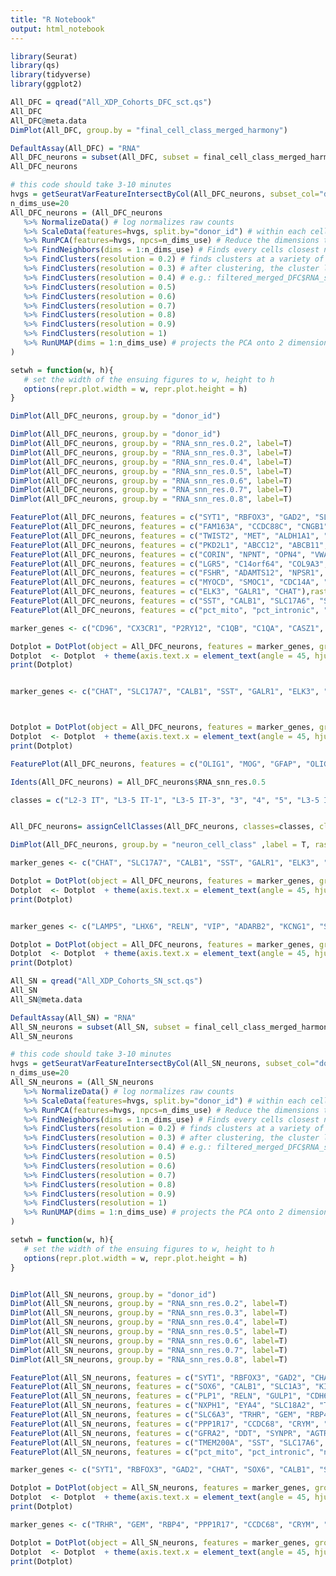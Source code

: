 ```yaml
---
title: "R Notebook"
output: html_notebook
---
```


```r
library(Seurat)
library(qs)
library(tidyverse)
library(ggplot2)
```

```r
All_DFC = qread("All_XDP_Cohorts_DFC_sct.qs")
All_DFC
All_DFC@meta.data
DimPlot(All_DFC, group.by = "final_cell_class_merged_harmony")
```
```r
DefaultAssay(All_DFC) = "RNA"
All_DFC_neurons = subset(All_DFC, subset = final_cell_class_merged_harmony == "neuron")
All_DFC_neurons
```

```r
# this code should take 3-10 minutes
hvgs = getSeuratVarFeatureIntersectByCol(All_DFC_neurons, subset_col="donor_id", original_nfeatures=2500)
n_dims_use=20
All_DFC_neurons = (All_DFC_neurons
   %>% NormalizeData() # log normalizes raw counts
   %>% ScaleData(features=hvgs, split.by="donor_id") # within each cell, for each gene scale the data (i.e. subtract the donor's mean and divide by the donor's standard deviation of that gene)
   %>% RunPCA(features=hvgs, npcs=n_dims_use) # Reduce the dimensions to the n_dims_use dimensions that best explain the data https://en.wikipedia.org/wiki/Principal_component_analysis
   %>% FindNeighbors(dims = 1:n_dims_use) # Finds every cells closest neighbors in the PCA space
   %>% FindClusters(resolution = 0.2) # finds clusters at a variety of resolutions
   %>% FindClusters(resolution = 0.3) # after clustering, the cluster labels are accessible via filtered_merged_DFC$RNA_snn_res.{resolution}
   %>% FindClusters(resolution = 0.4) # e.g.: filtered_merged_DFC$RNA_snn_res.0.4 here
   %>% FindClusters(resolution = 0.5)
   %>% FindClusters(resolution = 0.6)
   %>% FindClusters(resolution = 0.7)
   %>% FindClusters(resolution = 0.8)
   %>% FindClusters(resolution = 0.9)
   %>% FindClusters(resolution = 1)
   %>% RunUMAP(dims = 1:n_dims_use) # projects the PCA onto 2 dimensions, such that both "global structure" and "local structure" are optimally preserved
)

setwh = function(w, h){
   # set the width of the ensuing figures to w, height to h
   options(repr.plot.width = w, repr.plot.height = h)
}
```

```r
DimPlot(All_DFC_neurons, group.by = "donor_id") 
```


```r
DimPlot(All_DFC_neurons, group.by = "donor_id") 
DimPlot(All_DFC_neurons, group.by = "RNA_snn_res.0.2", label=T) 
DimPlot(All_DFC_neurons, group.by = "RNA_snn_res.0.3", label=T) 
DimPlot(All_DFC_neurons, group.by = "RNA_snn_res.0.4", label=T) 
DimPlot(All_DFC_neurons, group.by = "RNA_snn_res.0.5", label=T) 
DimPlot(All_DFC_neurons, group.by = "RNA_snn_res.0.6", label=T) 
DimPlot(All_DFC_neurons, group.by = "RNA_snn_res.0.7", label=T) 
DimPlot(All_DFC_neurons, group.by = "RNA_snn_res.0.8", label=T)

FeaturePlot(All_DFC_neurons, features = c("SYT1", "RBFOX3", "GAD2", "SLC17A6"), raster = F)
FeaturePlot(All_DFC_neurons, features = c("FAM163A", "CCDC88C", "CNGB1"), raster = F)
FeaturePlot(All_DFC_neurons, features = c("TWIST2", "MET", "ALDH1A1", "ANXA1"), raster = F)
FeaturePlot(All_DFC_neurons, features = c("PKD2L1", "ABCC12", "ABCB11", "PQLC2L"), raster = F)
FeaturePlot(All_DFC_neurons, features = c("CORIN", "NPNT", "OPN4", "VWA5A"), raster = F)
FeaturePlot(All_DFC_neurons, features = c("LGR5", "C14orf64", "COL9A3", "FAM89A"), raster = F)
FeaturePlot(All_DFC_neurons, features = c("FSHR", "ADAMTS12", "NPSR1", "IL26"), raster = F)
FeaturePlot(All_DFC_neurons, features = c("MYOCD", "SMOC1", "CDC14A", "SYT10"), raster = F)
FeaturePlot(All_DFC_neurons, features = c("ELK3", "GALR1", "CHAT"),raster=FALSE) 
FeaturePlot(All_DFC_neurons, features = c("SST", "CALB1", "SLC17A6", "SLC17A7"),raster=FALSE) 
FeaturePlot(All_DFC_neurons, features = c("pct_mito", "pct_intronic", "nUmi"),raster=FALSE) 

```

```r
marker_genes <- c("CD96", "CX3CR1", "P2RY12", "C1QB", "C1QA", "CASZ1", "FLT1", "TF", "MOBP", "MOG", "MBP", "OLIG2", "OLIG1", "ST18", "GFAP", "AQP4", "SEMA3E", "EPHA4", "PPP1R1B", "DRD2", "DRD1", "GAD2", "GAD1", "SYT1", "RBFOX3", "SLC17A6", "SLC17A7", "VCAN")

Dotplot = DotPlot(object = All_DFC_neurons, features = marker_genes, group.by = "neuron_cell_class")
Dotplot  <- Dotplot  + theme(axis.text.x = element_text(angle = 45, hjust = 1))+ coord_flip() 
print(Dotplot)


marker_genes <- c("CHAT", "SLC17A7", "CALB1", "SST", "GALR1", "ELK3", "SYT10", "CDC14A", "SMOC1", "MYOCD", "IL26", "NPSR1", "ADAMTS12", "FSHR", "FAM89A", "COL9A3", "C14orf64", "LGR5", "VWA5A", "OPN4", "NPNT", "CORIN", "PQLC2L", "ABCB11", "ABCC12", "PKD2L1", "ANXA1", "ALDH1A1", "MET", "TWIST2", "CNGB1", "CCDC88C", "FAM163A", "SLC17A6", "GAD2", "RBFOX3", "SYT1")



Dotplot = DotPlot(object = All_DFC_neurons, features = marker_genes, group.by = "neuron_cell_class")
Dotplot  <- Dotplot  + theme(axis.text.x = element_text(angle = 45, hjust = 1))+ coord_flip() 
print(Dotplot)
```
```r
FeaturePlot(All_DFC_neurons, features = c("OLIG1", "MOG", "GFAP", "OLIG2"), raster = F)
```

```r
Idents(All_DFC_neurons) = All_DFC_neurons$RNA_snn_res.0.5

classes = c("L2-3 IT", "L3-5 IT-1", "L3-5 IT-3", "3", "4", "5", "L3-5 IT-2", "7", "L3-5 IT-1", "9", "10", "L6B", "12", "L3-5 IT-1", "14", "L3-5 IT-2", "L5-6 NP", "L6 IT-2", "18", "19", "doublet", "L5 ET", "doublet", "doublet")


All_DFC_neurons= assignCellClasses(All_DFC_neurons, classes=classes, cluster_col="RNA_snn_res.0.5", class_col = "neuron_cell_class")

DimPlot(All_DFC_neurons, group.by = "neuron_cell_class" ,label = T, raster = FALSE)
```


```r
marker_genes <- c("CHAT", "SLC17A7", "CALB1", "SST", "GALR1", "ELK3", "SYT10", "CDC14A", "SMOC1", "MYOCD", "IL26", "NPSR1", "ADAMTS12", "FSHR", "FAM89A", "COL9A3", "C14orf64", "LGR5", "VWA5A", "OPN4", "NPNT", "CORIN", "PQLC2L", "ABCB11", "ABCC12", "PKD2L1", "ANXA1", "ALDH1A1", "MET", "TWIST2", "CNGB1", "CCDC88C", "FAM163A", "SLC17A6", "GAD2", "RBFOX3", "SYT1")

Dotplot = DotPlot(object = All_DFC_neurons, features = marker_genes, group.by = "neuron_cell_class")
Dotplot  <- Dotplot  + theme(axis.text.x = element_text(angle = 45, hjust = 1))+ coord_flip() 
print(Dotplot)


marker_genes <- c("LAMP5", "LHX6", "RELN", "VIP", "ADARB2", "KCNG1", "SST", "HGF", "PVALB", "NPY", "TH", "CALB1")

Dotplot = DotPlot(object = All_DFC_neurons, features = marker_genes, group.by = "neuron_cell_class")
Dotplot  <- Dotplot  + theme(axis.text.x = element_text(angle = 45, hjust = 1))+ coord_flip() 
print(Dotplot)
```



```r
All_SN = qread("All_XDP_Cohorts_SN_sct.qs")
All_SN
All_SN@meta.data
```
```r
DefaultAssay(All_SN) = "RNA"
All_SN_neurons = subset(All_SN, subset = final_cell_class_merged_harmony == "neuron")
All_SN_neurons
```

```r
# this code should take 3-10 minutes
hvgs = getSeuratVarFeatureIntersectByCol(All_SN_neurons, subset_col="donor_id", original_nfeatures=2500)
n_dims_use=20
All_SN_neurons = (All_SN_neurons
   %>% NormalizeData() # log normalizes raw counts
   %>% ScaleData(features=hvgs, split.by="donor_id") # within each cell, for each gene scale the data (i.e. subtract the donor's mean and divide by the donor's standard deviation of that gene)
   %>% RunPCA(features=hvgs, npcs=n_dims_use) # Reduce the dimensions to the n_dims_use dimensions that best explain the data https://en.wikipedia.org/wiki/Principal_component_analysis
   %>% FindNeighbors(dims = 1:n_dims_use) # Finds every cells closest neighbors in the PCA space
   %>% FindClusters(resolution = 0.2) # finds clusters at a variety of resolutions
   %>% FindClusters(resolution = 0.3) # after clustering, the cluster labels are accessible via filtered_merged_DFC$RNA_snn_res.{resolution}
   %>% FindClusters(resolution = 0.4) # e.g.: filtered_merged_DFC$RNA_snn_res.0.4 here
   %>% FindClusters(resolution = 0.5)
   %>% FindClusters(resolution = 0.6)
   %>% FindClusters(resolution = 0.7)
   %>% FindClusters(resolution = 0.8)
   %>% FindClusters(resolution = 0.9)
   %>% FindClusters(resolution = 1)
   %>% RunUMAP(dims = 1:n_dims_use) # projects the PCA onto 2 dimensions, such that both "global structure" and "local structure" are optimally preserved
)

setwh = function(w, h){
   # set the width of the ensuing figures to w, height to h
   options(repr.plot.width = w, repr.plot.height = h)
}


DimPlot(All_SN_neurons, group.by = "donor_id") 
DimPlot(All_SN_neurons, group.by = "RNA_snn_res.0.2", label=T) 
DimPlot(All_SN_neurons, group.by = "RNA_snn_res.0.3", label=T) 
DimPlot(All_SN_neurons, group.by = "RNA_snn_res.0.4", label=T) 
DimPlot(All_SN_neurons, group.by = "RNA_snn_res.0.5", label=T) 
DimPlot(All_SN_neurons, group.by = "RNA_snn_res.0.6", label=T) 
DimPlot(All_SN_neurons, group.by = "RNA_snn_res.0.7", label=T) 
DimPlot(All_SN_neurons, group.by = "RNA_snn_res.0.8", label=T)
```


```r
FeaturePlot(All_SN_neurons, features = c("SYT1", "RBFOX3", "GAD2", "CHAT"), raster = F)
FeaturePlot(All_SN_neurons, features = c("SOX6", "CALB1", "SLC1A3", "KIT"), raster = F)
FeaturePlot(All_SN_neurons, features = c("PLP1", "RELN", "GULP1", "CDH6"), raster = F)
FeaturePlot(All_SN_neurons, features = c("NXPH1", "EYA4", "SLC18A2", "TH"), raster = F)
FeaturePlot(All_SN_neurons, features = c("SLC6A3", "TRHR", "GEM", "RBP4"), raster = F)
FeaturePlot(All_SN_neurons, features = c("PPP1R17", "CCDC68", "CRYM", "CALCR"), raster = F)
FeaturePlot(All_SN_neurons, features = c("GFRA2", "DDT", "SYNPR", "AGTR1"), raster = F)
FeaturePlot(All_SN_neurons, features = c("TMEM200A", "SST", "SLC17A6", "SLC17A7"), raster=FALSE)
FeaturePlot(All_SN_neurons, features = c("pct_mito", "pct_intronic", "nUmi"),raster=FALSE) 

```

```r
marker_genes <- c("SYT1", "RBFOX3", "GAD2", "CHAT", "SOX6", "CALB1", "SLC1A3", "KIT","PLP1", "RELN", "GULP1", "CDH6", "NXPH1", "EYA4", "SLC18A2", "TH", "SLC6A3", "TRHR", "GEM", "RBP4", "PPP1R17", "CCDC68", "CRYM", "CALCR", "GFRA2", "DDT", "SYNPR", "AGTR1", "TMEM200A", "SST", "SLC17A6", "SLC17A7")

Dotplot = DotPlot(object = All_SN_neurons, features = marker_genes, group.by = "RNA_snn_res.0.2")
Dotplot  <- Dotplot  + theme(axis.text.x = element_text(angle = 45, hjust = 1))+ coord_flip() 
print(Dotplot)

marker_genes <- c("TRHR", "GEM", "RBP4", "PPP1R17", "CCDC68", "CRYM", "CALCR", "GFRA2", "DDT", "PART1", "FAM19A4","SYNPR", "AGTR1", "TMEM200A", "CALB1", "SOX6")

Dotplot = DotPlot(object = All_SN_neurons, features = marker_genes, group.by = "RNA_snn_res.0.2")
Dotplot  <- Dotplot  + theme(axis.text.x = element_text(angle = 45, hjust = 1))+ coord_flip() 
print(Dotplot)
```

